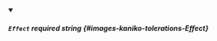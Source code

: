 
<details className="config-field" data-expandable="false" open>
<summary>

##### `Effect` <span class="config-field-required" data-required="false">required</span> <span class="config-field-type">string</span> <span class="config-field-default"></span> <span class="config-field-enum"></span> {#images-kaniko-tolerations-Effect}



</summary>



</details>
